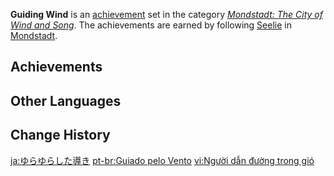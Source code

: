 {{Achievement Set Infobox
|primogems    = {{Achievement/Primogems|Guiding Wind}}
|total        = {{Achievement/Total|Guiding Wind}}
|category     = Mondstadt: The City of Wind and Song
}}
'''Guiding Wind''' is an [[achievement]] set in the category ''[[Mondstadt: The City of Wind and Song]]''. The achievements are earned by following [[Seelie]] in [[Mondstadt]].

==Achievements==
{{Achievements by Category Table|Guiding Wind}}
<!--
==Notes==

==Trivia==
-->
==Other Languages==
{{Other Languages
|en      = Guiding Wind
|zhs     = 风中引路人
|zhs_rm  = Fēngzhōng Yǐnlùrén
|zht     = 風中引路人
|zht_rm  = Fēngzhōng Yǐnlùrén
|zh_tl   = Guide in the Wind
|ja      = ゆらゆらした導き
|ja_rm   = Yurayura Shita Michibiki
|ja_tl   = Swaying Guidance
|ko      = 바람 속 길잡이
|ko_rm   = Baram Sok Giljap'i
|ko_tl   = Guide in the Wind
|es      = Guiado por el viento
|es_tl   = Guided By the Wind
|fr      = {{MC|m=Guidé|f=Guidée}} par le vent
|fr_tl   = {{MC|Guided|mf=1}} by the Wind
|ru      = Направляющий ветер
|ru_tl   = Guiding Wind
|th      = สายลมที่ชี้นำ
|th_rm   = 
|th_tl   = 
|vi      = Người dẫn đường trong gió
|vi_tl   = Guide in the Wind
|de      = Vom Wind geführt
|de_tl   = Guided by the Wind
|id      = Angin Pemandu
|id_tl   = Wind Guider
|pt      = Guiado pelo Vento
|pt_tl   = 
|tr      = Rehber Rüzgar
|tr_tl   = Guide Wind
|it      = Guidati dal vento
|it_tl   = 
}}

==Change History==
{{Change History|1.0}}
<!--
==References==
{{Reflist}}
-->

[[ja:ゆらゆらした導き]]
[[pt-br:Guiado pelo Vento]]
[[vi:Người dẫn đường trong gió]]